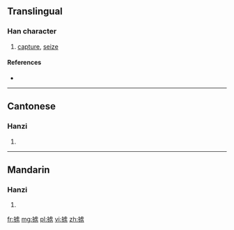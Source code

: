 {{also|擄}}
==Translingual==

===Han character===
{{Han char|rn=64|rad=手|as=08|sn=11|four=|canj=手卜心尸 (QYPS), X手卜心尸 (XQYPS)|ids=⿰[[扌]][[虏]]}}

# [[capture]], [[seize]]

====References====
* {{Han ref|kx=0440.181|hdz=31896.030|uh=63B3|ud=25523}}

----

==Cantonese==

===Hanzi===
{{yue-hanzi|jyut=[[lou5]]|y=lou5|tra=擄}}

# {{defn|lang=yue|sort=手08}}

----

==Mandarin==

===Hanzi===
{{cmn-hanzi|tra=擄|pin=[[lǔ]] ([[lu3]]), [[zhī]] ([[zhi1]]), [[zhì]] ([[zhi4]])|wg=lu<sup>3</sup>, chih<sup>1</sup>, chih<sup>4</sup>}}

# {{defn|lang=cmn|sort=手08}}

[[fr:掳]]
[[mg:掳]]
[[pl:掳]]
[[vi:掳]]
[[zh:掳]]